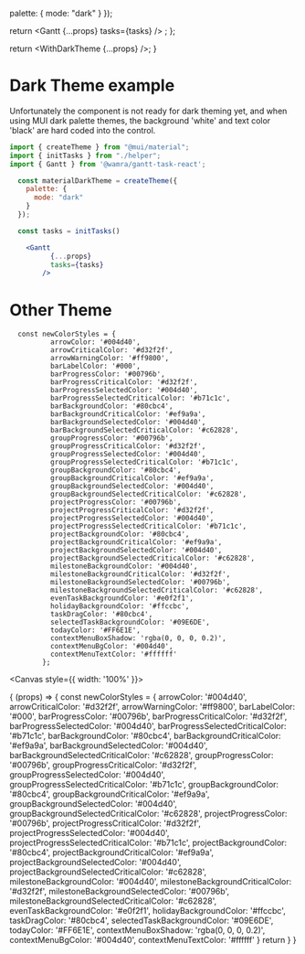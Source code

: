 
<Meta
  title="Themes"
  component={Gantt}
/>

  palette: {
    mode: "dark"
  }
});


  return <ThemeProvider theme={materialDarkTheme}>
    <CssBaseline />
    <Gantt
      {...props}
      tasks={tasks}
    />
  </ThemeProvider>;
};

  return <WithDarkTheme {...props} />;
}

# Dark Theme example

Unfortunately the component is not ready for dark theming yet, and when using MUI dark palette themes,
the background 'white' and text color 'black' are hard coded into the control.

```jsx
import { createTheme } from "@mui/material";
import { initTasks } from "./helper";
import { Gantt } from '@wamra/gantt-task-react';

  const materialDarkTheme = createTheme({
    palette: {
      mode: "dark"
    }
  });

  const tasks = initTasks()

    <Gantt
          {...props}
          tasks={tasks}
        />
  ```

# Other Theme

```tsx
  const newColorStyles = {
          arrowColor: '#004d40',
          arrowCriticalColor: '#d32f2f',
          arrowWarningColor: '#ff9800',
          barLabelColor: '#000',
          barProgressColor: '#00796b',
          barProgressCriticalColor: '#d32f2f',
          barProgressSelectedColor: '#004d40',
          barProgressSelectedCriticalColor: '#b71c1c',
          barBackgroundColor: '#80cbc4',
          barBackgroundCriticalColor: '#ef9a9a',
          barBackgroundSelectedColor: '#004d40',
          barBackgroundSelectedCriticalColor: '#c62828',
          groupProgressColor: '#00796b',
          groupProgressCriticalColor: '#d32f2f',
          groupProgressSelectedColor: '#004d40',
          groupProgressSelectedCriticalColor: '#b71c1c',
          groupBackgroundColor: '#80cbc4',
          groupBackgroundCriticalColor: '#ef9a9a',
          groupBackgroundSelectedColor: '#004d40',
          groupBackgroundSelectedCriticalColor: '#c62828',
          projectProgressColor: '#00796b',
          projectProgressCriticalColor: '#d32f2f',
          projectProgressSelectedColor: '#004d40',
          projectProgressSelectedCriticalColor: '#b71c1c',
          projectBackgroundColor: '#80cbc4',
          projectBackgroundCriticalColor: '#ef9a9a',
          projectBackgroundSelectedColor: '#004d40',
          projectBackgroundSelectedCriticalColor: '#c62828',
          milestoneBackgroundColor: '#004d40',
          milestoneBackgroundCriticalColor: '#d32f2f',
          milestoneBackgroundSelectedColor: '#00796b',
          milestoneBackgroundSelectedCriticalColor: '#c62828',
          evenTaskBackgroundColor: '#e0f2f1',
          holidayBackgroundColor: '#ffccbc',
          taskDragColor: '#80cbc4',
          selectedTaskBackgroundColor: '#09E6DE',
          todayColor: '#FF6E1E',
          contextMenuBoxShadow: 'rgba(0, 0, 0, 0.2)',
          contextMenuBgColor: '#004d40',
          contextMenuTextColor: '#ffffff'
        };
```

<Canvas style={{ width: '100%' }}>
  <Story name="Dark Theme">
    <WithDarkTheme />
  </Story>

  <Story name="Teal Theme">
    {
      (props) => {
        const newColorStyles = {
          arrowColor: '#004d40',
          arrowCriticalColor: '#d32f2f',
          arrowWarningColor: '#ff9800',
          barLabelColor: '#000',
          barProgressColor: '#00796b',
          barProgressCriticalColor: '#d32f2f',
          barProgressSelectedColor: '#004d40',
          barProgressSelectedCriticalColor: '#b71c1c',
          barBackgroundColor: '#80cbc4',
          barBackgroundCriticalColor: '#ef9a9a',
          barBackgroundSelectedColor: '#004d40',
          barBackgroundSelectedCriticalColor: '#c62828',
          groupProgressColor: '#00796b',
          groupProgressCriticalColor: '#d32f2f',
          groupProgressSelectedColor: '#004d40',
          groupProgressSelectedCriticalColor: '#b71c1c',
          groupBackgroundColor: '#80cbc4',
          groupBackgroundCriticalColor: '#ef9a9a',
          groupBackgroundSelectedColor: '#004d40',
          groupBackgroundSelectedCriticalColor: '#c62828',
          projectProgressColor: '#00796b',
          projectProgressCriticalColor: '#d32f2f',
          projectProgressSelectedColor: '#004d40',
          projectProgressSelectedCriticalColor: '#b71c1c',
          projectBackgroundColor: '#80cbc4',
          projectBackgroundCriticalColor: '#ef9a9a',
          projectBackgroundSelectedColor: '#004d40',
          projectBackgroundSelectedCriticalColor: '#c62828',
          milestoneBackgroundColor: '#004d40',
          milestoneBackgroundCriticalColor: '#d32f2f',
          milestoneBackgroundSelectedColor: '#00796b',
          milestoneBackgroundSelectedCriticalColor: '#c62828',
          evenTaskBackgroundColor: '#e0f2f1',
          holidayBackgroundColor: '#ffccbc',
          taskDragColor: '#80cbc4',
          selectedTaskBackgroundColor: '#09E6DE',
          todayColor: '#FF6E1E',
          contextMenuBoxShadow: 'rgba(0, 0, 0, 0.2)',
          contextMenuBgColor: '#004d40',
          contextMenuTextColor: '#ffffff'
        }
        return <Gantt
          {...props}
          isAdjustToWorkingDates={true}
          colors={newColorStyles}
          tasks={tasks}
        />
      }
    }
  </Story>
</Canvas>
